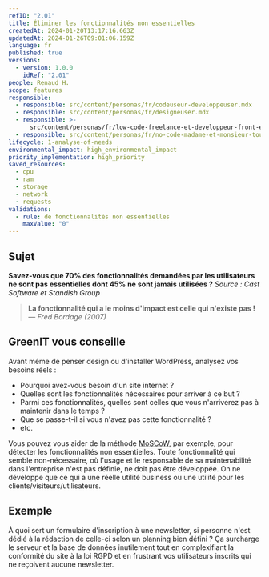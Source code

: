 ```yaml
---
refID: "2.01"
title: Éliminer les fonctionnalités non essentielles
createdAt: 2024-01-20T13:17:16.663Z
updatedAt: 2024-01-26T09:01:06.159Z
language: fr
published: true
versions:
  - version: 1.0.0
    idRef: "2.01"
people: Renaud H.
scope: features
responsible:
  - responsible: src/content/personas/fr/codeuseur-developpeuser.mdx
  - responsible: src/content/personas/fr/designeuser.mdx
  - responsible: >-
      src/content/personas/fr/low-code-freelance-et-developpeur-front-end-d-agences.mdx
  - responsible: src/content/personas/fr/no-code-madame-et-monsieur-tout-le-monde.mdx
lifecycle: 1-analyse-of-needs
environmental_impact: high_environmental_impact
priority_implementation: high_priority
saved_resources:
  - cpu
  - ram
  - storage
  - network
  - requests
validations:
  - rule: de fonctionnalités non essentielles
    maxValue: "0"
---
```


## Sujet

**Savez-vous que 70% des fonctionnalités demandées par les utilisateurs ne sont pas essentielles dont 45% ne sont jamais utilisées ?**
_Source : Cast Software et Standish Group_

> **La fonctionnalité qui a le moins d'impact est celle qui n'existe pas !**\
> _— Fred Bordage (2007)_

## GreenIT vous conseille

Avant même de penser design ou d'installer WordPress, analysez vos besoins réels :

- Pourquoi avez-vous besoin d'un site internet ?
- Quelles sont les fonctionnalités nécessaires pour arriver à ce but ?
- Parmi ces fonctionnalités, quelles sont celles que vous n'arriverez pas à maintenir dans le temps ?
- Que se passe-t-il si vous n'avez pas cette fonctionnalité ?
- etc.

Vous pouvez vous aider de la méthode [MoSCoW](https://blog.myagilepartner.fr/index.php/2017/01/26/methode-moscow/), par exemple, pour détecter les fonctionnalités non essentielles. Toute fonctionnalité qui semble non-nécessaire, où l'usage et le responsable de sa maintenabilité dans l'entreprise n'est pas définie, ne doit pas être développée. On ne développe que ce qui a une réelle utilité business ou une utilité pour les clients/visiteurs/utilisateurs.

## Exemple

À quoi sert un formulaire d'inscription à une newsletter, si personne n'est dédié à la rédaction de celle-ci selon un planning bien défini ? Ça surcharge le serveur et la base de données inutilement tout en complexifiant la conformité du site à la loi RGPD et en frustrant vos utilisateurs inscrits qui ne reçoivent aucune newsletter.

